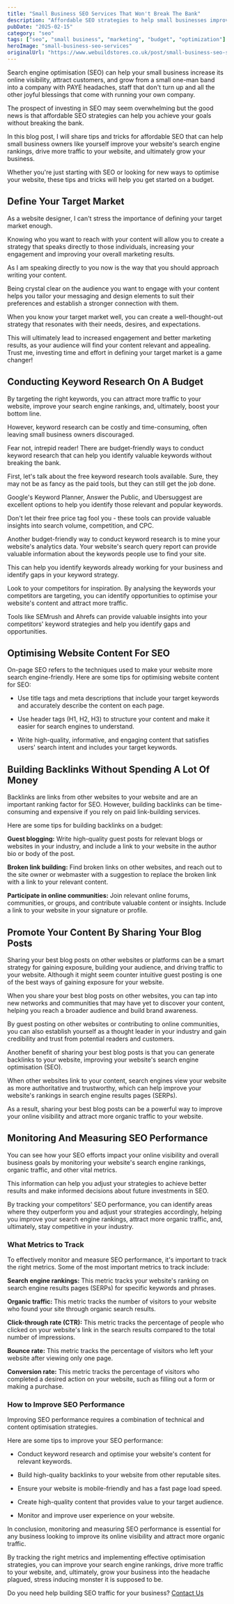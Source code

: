 ```yaml
---
title: "Small Business SEO Services That Won't Break The Bank"
description: "Affordable SEO strategies to help small businesses improve search rankings, drive traffic, and grow without breaking the bank."
pubDate: "2025-02-15"
category: "seo"
tags: ["seo", "small business", "marketing", "budget", "optimization"]
heroImage: "small-business-seo-services"
originalUrl: "https://www.webuildstores.co.uk/post/small-business-seo-services"
---
```



<BlogHeroImage src={heroImage} alt="Small Business SEO Services That Won't Break The Bank" />

Search engine optimisation (SEO) can help your small business increase its online visibility, attract customers, and grow from a small one-man band into a company with PAYE headaches, staff that don't turn up and all the other joyful blessings that come with running your own company.

The prospect of investing in SEO may seem overwhelming but the good news is that affordable SEO strategies can help you achieve your goals without breaking the bank.

In this blog post, I will share tips and tricks for affordable SEO that can help small business owners like yourself improve your website's search engine rankings, drive more traffic to your website, and ultimately grow your business.

Whether you're just starting with SEO or looking for new ways to optimise your website, these tips and tricks will help you get started on a budget.

## Define Your Target Market

As a website designer, I can't stress the importance of defining your target market enough.

Knowing who you want to reach with your content will allow you to create a strategy that speaks directly to those individuals, increasing your engagement and improving your overall marketing results.

As I am speaking directly to you now is the way that you should approach writing your content.

Being crystal clear on the audience you want to engage with your content helps you tailor your messaging and design elements to suit their preferences and establish a stronger connection with them.

When you know your target market well, you can create a well-thought-out strategy that resonates with their needs, desires, and expectations.

This will ultimately lead to increased engagement and better marketing results, as your audience will find your content relevant and appealing. Trust me, investing time and effort in defining your target market is a game changer!

## Conducting Keyword Research On A Budget

By targeting the right keywords, you can attract more traffic to your website, improve your search engine rankings, and, ultimately, boost your bottom line.

However, keyword research can be costly and time-consuming, often leaving small business owners discouraged.

Fear not, intrepid reader! There are budget-friendly ways to conduct keyword research that can help you identify valuable keywords without breaking the bank.

First, let's talk about the free keyword research tools available. Sure, they may not be as fancy as the paid tools, but they can still get the job done.

Google's Keyword Planner, Answer the Public, and Ubersuggest are excellent options to help you identify those relevant and popular keywords.

Don't let their free price tag fool you - these tools can provide valuable insights into search volume, competition, and CPC.

Another budget-friendly way to conduct keyword research is to mine your website's analytics data. Your website's search query report can provide valuable information about the keywords people use to find your site.

This can help you identify keywords already working for your business and identify gaps in your keyword strategy.

Look to your competitors for inspiration. By analysing the keywords your competitors are targeting, you can identify opportunities to optimise your website's content and attract more traffic.

Tools like SEMrush and Ahrefs can provide valuable insights into your competitors' keyword strategies and help you identify gaps and opportunities.

## Optimising Website Content For SEO

On-page SEO refers to the techniques used to make your website more search engine-friendly. Here are some tips for optimising website content for SEO:

- Use title tags and meta descriptions that include your target keywords and accurately describe the content on each page.

- Use header tags (H1, H2, H3) to structure your content and make it easier for search engines to understand.

- Write high-quality, informative, and engaging content that satisfies users' search intent and includes your target keywords.

## Building Backlinks Without Spending A Lot Of Money

Backlinks are links from other websites to your website and are an important ranking factor for SEO. However, building backlinks can be time-consuming and expensive if you rely on paid link-building services.

Here are some tips for building backlinks on a budget:

**Guest blogging:** Write high-quality guest posts for relevant blogs or websites in your industry, and include a link to your website in the author bio or body of the post.

**Broken link building:** Find broken links on other websites, and reach out to the site owner or webmaster with a suggestion to replace the broken link with a link to your relevant content.

**Participate in online communities:** Join relevant online forums, communities, or groups, and contribute valuable content or insights. Include a link to your website in your signature or profile.

## Promote Your Content By Sharing Your Blog Posts

Sharing your best blog posts on other websites or platforms can be a smart strategy for gaining exposure, building your audience, and driving traffic to your website. Although it might seem counter intuitive guest posting is one of the best ways of gaining exposure for your website.

When you share your best blog posts on other websites, you can tap into new networks and communities that may have yet to discover your content, helping you reach a broader audience and build brand awareness.

By guest posting on other websites or contributing to online communities, you can also establish yourself as a thought leader in your industry and gain credibility and trust from potential readers and customers.

Another benefit of sharing your best blog posts is that you can generate backlinks to your website, improving your website's search engine optimisation (SEO).

When other websites link to your content, search engines view your website as more authoritative and trustworthy, which can help improve your website's rankings in search engine results pages (SERPs).

As a result, sharing your best blog posts can be a powerful way to improve your online visibility and attract more organic traffic to your website.

## Monitoring And Measuring SEO Performance

You can see how your SEO efforts impact your online visibility and overall business goals by monitoring your website's search engine rankings, organic traffic, and other vital metrics.

This information can help you adjust your strategies to achieve better results and make informed decisions about future investments in SEO.

By tracking your competitors' SEO performance, you can identify areas where they outperform you and adjust your strategies accordingly, helping you improve your search engine rankings, attract more organic traffic, and, ultimately, stay competitive in your industry.

### What Metrics to Track

To effectively monitor and measure SEO performance, it's important to track the right metrics. Some of the most important metrics to track include:

**Search engine rankings:** This metric tracks your website's ranking on search engine results pages (SERPs) for specific keywords and phrases.

**Organic traffic:** This metric tracks the number of visitors to your website who found your site through organic search results.

**Click-through rate (CTR):** This metric tracks the percentage of people who clicked on your website's link in the search results compared to the total number of impressions.

**Bounce rate:** This metric tracks the percentage of visitors who left your website after viewing only one page.

**Conversion rate:** This metric tracks the percentage of visitors who completed a desired action on your website, such as filling out a form or making a purchase.

### How to Improve SEO Performance

Improving SEO performance requires a combination of technical and content optimisation strategies.

Here are some tips to improve your SEO performance:

- Conduct keyword research and optimise your website's content for relevant keywords.

- Build high-quality backlinks to your website from other reputable sites.

- Ensure your website is mobile-friendly and has a fast page load speed.

- Create high-quality content that provides value to your target audience.

- Monitor and improve user experience on your website.

In conclusion, monitoring and measuring SEO performance is essential for any business looking to improve its online visibility and attract more organic traffic.

By tracking the right metrics and implementing effective optimisation strategies, you can improve your search engine rankings, drive more traffic to your website, and, ultimately, grow your business into the headache plagued, stress inducing monster it is supposed to be.

Do you need help building SEO traffic for your business? [Contact Us](/contact)

